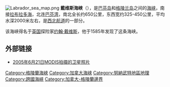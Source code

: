 [[File:Labrador_sea_map.png|thumb]]
{{Location map
 |Canada
 |label=戴维斯海峡
 |lon_dir=W
 |lat_dir=N
 |lat_deg=67|lat_min=00|lat_sec=38
 |lon_deg=58|lon_min=01|lon_sec=44
 |position=left
 |width=250
 |float=right
 |mark=Cercle rouge 100%.svg
 |marksize=20
 |caption=戴维斯海峡的位置
}}
'''戴维斯海峡'''（{{lang-en|Davis Strait}}），是[[巴芬岛|巴芬岛]]和[[格陵兰岛|格陵兰岛]]之间的[[海峡|海峡]]，南接[[拉布拉多海|拉布拉多海]]，北连[[巴芬湾|巴芬湾]]，南北全长约650公里，东西宽约325-450公里，平均水深2000米左右，是[[西北航道|西北航道]]的一部分。

该海峡得名于[[英国|英国]]探险家[[约翰·戴维斯|约翰·戴维斯]]，他于1585年发现了这条海峡。

== 外部链接 ==
* [http://modis.gsfc.nasa.gov/gallery/individual.php?db_date=2005-06-21 2005年6月21日[[MODIS|MODIS]]拍摄的卫星照片] {{Wayback|url=http://modis.gsfc.nasa.gov/gallery/individual.php?db_date=2005-06-21 |date=20200801115231 }}

{{coord|67|00|38|N|058|001|44|W|scale:8000000|display=title}}

{{格陵蘭小作品}}
{{List of seas}}

{{Authority control}}
{{DEFAULTSORT:Davis}}
[[Category:格陵蘭海峽|Category:格陵蘭海峽]]
[[Category:加拿大海峡|Category:加拿大海峡]]
[[Category:努納武特地區地理|Category:努納武特地區地理]]
[[Category:跨國海峽|Category:跨國海峽]]
[[Category:加拿大-格陵蘭邊界|Category:加拿大-格陵蘭邊界]]


{{ocean-stub}}